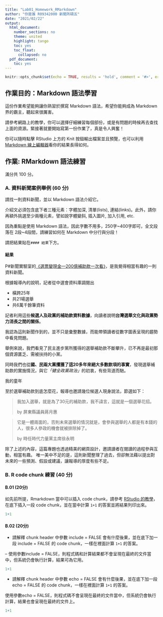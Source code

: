 ---
title: "Lab01_Homework_RMarkdown"
author: "你是誰 R09342000 新聞所碩五"
date: "2021/02/22"
output:
  html_document:
    number_sections: no
    theme: united
    highlight: tango
    toc: yes
    toc_float:
      collapsed: no
  pdf_document:
    toc: yes
---

```{r setup, include=FALSE}
knitr::opts_chunk$set(echo = TRUE, results = 'hold', comment = '#>', error = TRUE)
```

## 作業目的：Markdown 語法學習

這份作業希望能夠讓你熟習於撰寫 Markdown 語法，希望你能夠成為 Markdown 界的霸主，聽起來很厲害。

請參考網路上的教學，你可以選擇仔細練習每個部份，或是有問題的時候再去查找上面的資源。緊接著就要開始寫第一份作業了，真是令人興奮！

你可以隨時點擊 RStudio 上方的 Knit 按鈕輸出檔案並且預覽，也可以利用
 [Markdown 線上編輯器](https://jbt.github.io/markdown-editor)看你的結果長得如何。

## 作業: RMarkdown 語法練習

滿分共 100 分。

### A. 資料新聞案例舉例 (60 分) 

請找一則資料新聞，並以 Markdown 語法介紹它。

介紹文必須包含底下者三種元素：字體加深, 清單(lists), 連結(links)。此外，請你再額外挑選至少兩種元素，譬如說字體變斜, 插入圖片, 加入引用, etc.  

因為重點是使用 Markdown 語法，因此字數不用多，250字~400字即可，全文段落在 2段~4段間，請練習如何在 Markdown 中分行與分段！

請把結果貼在`#### 結果`下方。
 
#### 結果

P#新聞實驗室的[《選票變現金—200億補助款一次看》](https://newmedia.pts.org.tw/subsidy/)，是我覺得相當有趣的一則資料新聞。

根據報導內的說明，記者從中選會資料庫調閱出

* 橫跨25年
* 共21場選舉
* 共6萬千餘筆資料

記者利用這些**候選人及政黨的補助款資料數據**，向讀者說明**台灣選舉文化與政黨勢力消長之間的關係**。

我認為這則新聞作到的，並不只是彙整數據，而能帶領讀者從數字圖表呈現的趨勢中看見問題。

舉例來說，我們看見了民主進步黨所獲得的選舉補助款不斷攀升，已不再是最初那個資源匱乏、需被扶持的小黨。

同時我們也從**國、民兩大黨攫獲了這20多年來絕大多數款項的事實**，發現選舉補助款的實施情況，與它*「健全政黨政治」*的初衷，有些背道而馳。

我的童年

至於選舉補助款到底怎麼花，報導也邀請幾位候選人現身說法，節選如下：

>我加入選舉，就是為了30元的補助款，我不諱言，這就是一個選舉花招。
>
>by 屏東縣議員蔣月惠

>它是一體兩面的，否則未來選舉的情況就是，會參與選舉的人都是有本錢的人，很多人參政的機會就被排除掉了。
>
>by 時任時代力量黨主席徐永明

除了上述的內容，這篇專題也透過精美的網頁設計，邀請讀者在閱讀的過程參與互動，相當有趣。
唯一美中不足的是，這則新聞整理了過去，但卻無法藉以提出對未來的一些預測、假設或建議，讓報導的厚度有些不足。


### B. R code chunk 練習 (40 分) 

#### B.01 (20分)

如先前所提，Rmarkdown 當中可以插入 code chunk，請參考 [RStudio 的教學](https://rmarkdown.rstudio.com/lesson-3.html)，在底下插入一段 code chunk，並在當中計算 `1+1` 的答案並將結果列印出來。

```{r}
1+1
```


#### B.02 (20分)
- 請解釋 chunk header 中參數 include = FALSE 會有什麼後果，並在底下加一段 include = FALSE 的 code chunk，一樣在裡面計算 `1+1` 的答案。

-- 使用參數include = FALSE，則程式碼和計算結果都不會呈現在最終的文件當中，但系統仍會執行計算，結果可為它用。

```{r include=FALSE}
1+1
```


- 請解釋 chunk header 中參數 echo = FALSE 會有什麼後果，並在底下加一段 echo = FALSE 的 code chunk，一樣在裡面計算 `1+1` 的答案。

使用參數echo = FALSE，則程式碼不會呈現在最終的文件當中，但系統仍會執行計算，結果也會呈現在最終的文件上。

```{r echo=FALSE}
1+1
```



